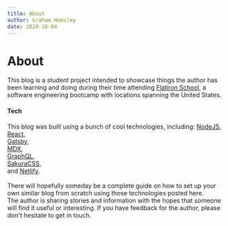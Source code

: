 ```yaml
---
title: About
author: Graham Hemsley
date: 2020-10-04
---
```


<h1 className="page-header">About</h1>
<div className='blog-post'>
<div className='blog-post-content'>


This blog is a student project intended to showcase things the author has been learning and doing during their
time attending <a href='https://flatironschool.com/' rel="noopener noreferrer" target="_blank">Flatiron School</a>,
a software engineering bootcamp with locations spanning the United States.

#### Tech

This blog was built using a bunch of cool technologies, including:
<a href='https://nodejs.org/' rel="noopener noreferrer" target="_blank">NodeJS</a>,
<br/>
<a href='https://reactjs.org/' rel="noopener noreferrer" target="_blank">React</a>,
<br/>
<a href='https://gatsbyjs.com/' rel="noopener noreferrer" target="_blank">Gatsby</a>,
<br/>
<a href='https://mdxjs.com/' rel="noopener noreferrer" target="_blank">MDX</a>,
<br/>
<a href='https://graphql.org/' rel="noopener noreferrer" target="_blank">GraphQL</a>,
<br/>
<a href='https://github.com/oxalorg/sakura' rel="noopener noreferrer" target="_blank">SakuraCSS</a>,
<br/>
and <a href='https://www.netlify.com/' rel="noopener noreferrer" target="_blank">Netlify</a>.
<br/>
<br/>
There will hopefully someday be a complete guide on how to set up your own similar blog from scratch using those technologies posted here.
<br/>
The author is sharing stories and information with the hopes that someone will find it useful or interesting.
If you have feedback for the author, please don't hesitate to get in touch.
</div>
</div>

